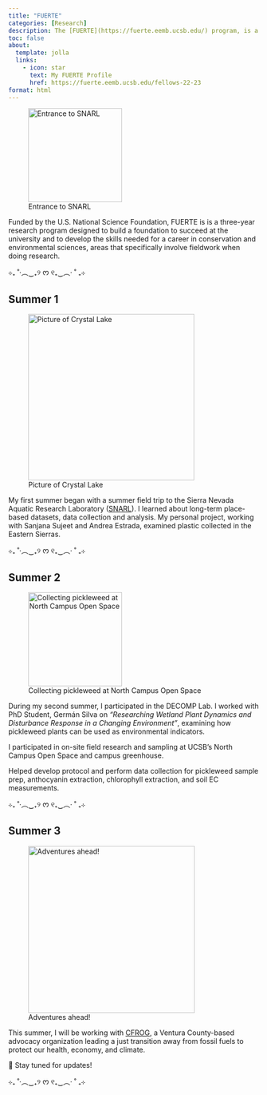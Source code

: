 ```yaml
---
title: "FUERTE"
categories: [Research]
description: The [FUERTE](https://fuerte.eemb.ucsb.edu/) program, is a program for undergraduates at UC Santa Barbara.
toc: false
about:
  template: jolla
  links: 
    - icon: star
      text: My FUERTE Profile
      href: https://fuerte.eemb.ucsb.edu/fellows-22-23
format: html
---
```


![Entrance to SNARL](/images/snarl.jpg){fig-align="center" width="188"}

Funded by the U.S. National Science Foundation, FUERTE is is a three-year research program designed to build a foundation to succeed at the university and to develop the skills needed for a career in conservation and environmental sciences, areas that specifically involve fieldwork when doing research.

⊹₊ ˚‧︵‿₊୨ ᰔ ୧₊‿︵‧ ˚ ₊⊹

## Summer 1

![Picture of Crystal Lake](/images/fuerte1.jpg){fig-align="center" width="333"}

My first summer began with a summer field trip to the Sierra Nevada Aquatic Research Laboratory ([SNARL](https://snarl.nrs.ucsb.edu/)). I learned about long-term place-based datasets, data collection and analysis. My personal project, working with Sanjana Sujeet and Andrea Estrada, examined plastic collected in the Eastern Sierras.

⊹₊ ˚‧︵‿₊୨ ᰔ ୧₊‿︵‧ ˚ ₊⊹

## Summer 2

![Collecting pickleweed at North Campus Open Space](/images/nocs.jpg){fig-align="center" width="188"}

During my second summer, I participated in the DECOMP Lab. I worked with PhD Student, Germán Silva on *“Researching Wetland Plant Dynamics and Disturbance Response in a Changing Environment”*, examining how pickleweed plants can be used as environmental indicators.

I participated in on-site field research and sampling at UCSB’s North Campus Open Space and campus greenhouse.

Helped develop protocol and perform data collection for pickleweed sample prep, anthocyanin extraction, chlorophyll extraction, and soil EC measurements.

⊹₊ ˚‧︵‿₊୨ ᰔ ୧₊‿︵‧ ˚ ₊⊹

## Summer 3

![Adventures ahead!](https://i0.wp.com/cfrog.org/wp-content/uploads/2021/05/brandon-desjarlais-ydriVvor1Ww-unsplash.jpg?resize=1024%2C767&ssl=1){fig-align="center" width="334"}

This summer, I will be working with [CFROG](https://cfrog.org/), a Ventura County-based advocacy organization leading a just transition away from fossil fuels to protect our health, economy, and climate.

🙌 Stay tuned for updates!

⊹₊ ˚‧︵‿₊୨ ᰔ ୧₊‿︵‧ ˚ ₊⊹
